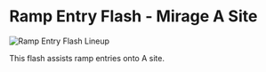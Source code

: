 # Ramp Entry Flash - Mirage A Site

![Ramp Entry Flash Lineup](https://via.placeholder.com/600x400/FFB800/000000?text=Ramp+Entry+Flash+Lineup)

This flash assists ramp entries onto A site.